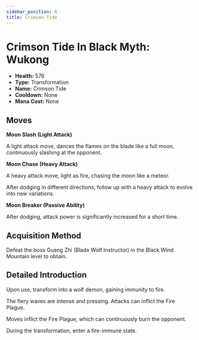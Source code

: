```yaml
---
sidebar_position: 6
title: Crimson Tide
---
```


# Crimson Tide In Black Myth: Wukong

- **Health:** 576
- **Type:** Transformation
- **Name:** Crimson Tide
- **Cooldown:** None
- **Mana Cost:** None

## Moves

**Moon Slash (Light Attack)**

A light attack move, dances the flames on the blade like a full moon, continuously slashing at the opponent.

**Moon Chase (Heavy Attack)**

A heavy attack move, light as fire, chasing the moon like a meteor.

After dodging in different directions, follow up with a heavy attack to evolve into new variations.

**Moon Breaker (Passive Ability)**

After dodging, attack power is significantly increased for a short time.

## Acquisition Method

Defeat the boss Guang Zhi (Blade Wolf Instructor) in the Black Wind Mountain level to obtain.

## Detailed Introduction

Upon use, transform into a wolf demon, gaining immunity to fire.

The fiery waves are intense and pressing. Attacks can inflict the Fire Plague.

Moves inflict the Fire Plague, which can continuously burn the opponent.

During the transformation, enter a fire-immune state.
